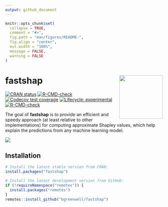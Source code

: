 ```yaml
---
output: github_document
---
```


<!-- README.md is generated from README.Rmd. Please edit that file -->

```r
knitr::opts_chunk$set(
  collapse = TRUE,
  comment = "#>",
  fig.path = "man/figures/README-",
  fig.align = "center",
  out.width = "100%",
  message = FALSE,
  warning = FALSE
)
```
# fastshap <img src='man/figures/logo-fastshap.png' align="right" height="139" />

<!-- badges: start -->
[![CRAN status](https://www.r-pkg.org/badges/version/fastshap)](https://CRAN.R-project.org/package=fastshap)
[![R-CMD-check](https://github.com/bgreenwell/fastshap/workflows/R-CMD-check/badge.svg)](https://github.com/bgreenwell/fastshap/actions)
[![Codecov test coverage](https://codecov.io/gh/bgreenwell/fastshap/branch/master/graph/badge.svg)](https://codecov.io/gh/bgreenwell/fastshap?branch=master)
[![Lifecycle: experimental](https://img.shields.io/badge/lifecycle-experimental-orange.svg)](https://www.tidyverse.org/lifecycle/#experimental)
[![R-CMD-check](https://github.com/bgreenwell/fastshap/actions/workflows/R-CMD-check.yaml/badge.svg)](https://github.com/bgreenwell/fastshap/actions/workflows/R-CMD-check.yaml)
<!-- badges: end -->

The goal of **fastshap** is to provide an efficient and speedy approach (at least relative to other implementations) for computing approximate Shapley values, which help explain the predictions from any machine learning model. 

![](https://media.giphy.com/media/26AHLNr8en8J3ovOo/giphy.gif)


## Installation

``` r
# Install the latest stable version from CRAN:
install.packages("fastshap")

# Install the latest development version from GitHub:
if (!requireNamespace("remotes")) {
  install.packages("remotes")
}
remotes::install_github("bgreenwell/fastshap")
```
